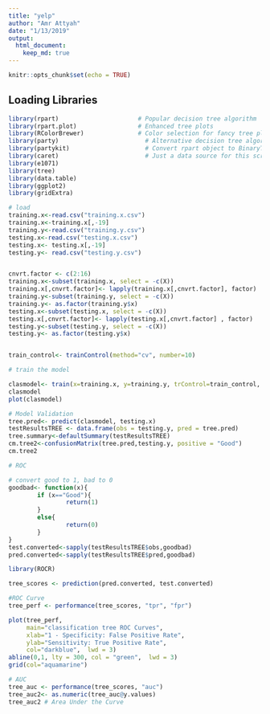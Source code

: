 ```yaml
---
title: "yelp"
author: "Amr Attyah"
date: "1/13/2019"
output: 
  html_document:
    keep_md: true
---
```


```r
knitr::opts_chunk$set(echo = TRUE)
```

## Loading Libraries
```r
library(rpart)				        # Popular decision tree algorithm
library(rpart.plot)			    	# Enhanced tree plots
library(RColorBrewer)			  	# Color selection for fancy tree plot
library(party)					      # Alternative decision tree algorithm
library(partykit)				      # Convert rpart object to BinaryTree
library(caret)					      # Just a data source for this script
library(e1071)
library(tree)
library(data.table)
library(ggplot2)
library(gridExtra)

# load
training.x<-read.csv("training.x.csv")
training.x<-training.x[,-19]
training.y<-read.csv("training.y.csv")
testing.x<-read.csv("testing.x.csv")
testing.x<- testing.x[,-19]
testing.y<- read.csv("testing.y.csv")


cnvrt.factor <- c(2:16)
training.x<-subset(training.x, select = -c(X))
training.x[,cnvrt.factor]<- lapply(training.x[,cnvrt.factor], factor)
training.y<-subset(training.y, select = -c(X))
training.y<- as.factor(training.y$x)
testing.x<-subset(testing.x, select = -c(X))
testing.x[,cnvrt.factor]<- lapply(testing.x[,cnvrt.factor] , factor)
testing.y<-subset(testing.y, select = -c(X))
testing.y<- as.factor(testing.y$x)


train_control<- trainControl(method="cv", number=10)

# train the model 

clasmodel<- train(x=training.x, y=training.y, trControl=train_control, method="rpart")
clasmodel
plot(clasmodel)

# Model Validation
tree.pred<- predict(clasmodel, testing.x)
testResultsTREE <- data.frame(obs = testing.y, pred = tree.pred)
tree.summary<-defaultSummary(testResultsTREE)
cm.tree2<-confusionMatrix(tree.pred,testing.y, positive = "Good")
cm.tree2

# ROC

# convert good to 1, bad to 0
goodbad<- function(x){
        if (x=="Good"){
                return(1)
        }
        else{
                return(0)
        }
}
test.converted<-sapply(testResultsTREE$obs,goodbad) 
pred.converted<-sapply(testResultsTREE$pred,goodbad)

library(ROCR)

tree_scores <- prediction(pred.converted, test.converted)

#ROC Curve
tree_perf <- performance(tree_scores, "tpr", "fpr")

plot(tree_perf,
     main="classification tree ROC Curves",
     xlab="1 - Specificity: False Positive Rate",
     ylab="Sensitivity: True Positive Rate",
     col="darkblue",  lwd = 3)
abline(0,1, lty = 300, col = "green",  lwd = 3)
grid(col="aquamarine")

# AUC
tree_auc <- performance(tree_scores, "auc")
tree_auc2<- as.numeric(tree_auc@y.values)
tree_auc2 # Area Under the Curve
```

